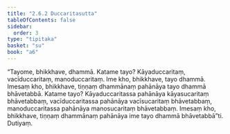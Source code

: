 ```yaml
---
title: "2.6.2 Duccaritasutta"
tableOfContents: false
sidebar:
  order: 3
type: "tipitaka"
basket: "su"
book: "a6"
---
```



<DynamicBreadcrumb />

<Division number="108" book="a6" bookNo="16" page="388">

<Paragraph number="744" book="a6">
“Tayome, bhikkhave, dhammā. Katame tayo? Kāyaduccaritaṃ, vacīduccaritaṃ, manoduccaritaṃ. Ime kho, bhikkhave, tayo dhammā. Imesaṃ kho, bhikkhave, tiṇṇaṃ dhammānaṃ pahānāya tayo dhammā bhāvetabbā. Katame tayo? Kāyaduccaritassa pahānāya kāyasucaritaṃ bhāvetabbaṃ, vacīduccaritassa pahānāya vacīsucaritaṃ bhāvetabbaṃ, manoduccaritassa pahānāya manosucaritaṃ bhāvetabbaṃ. Imesaṃ kho, bhikkhave, tiṇṇaṃ dhammānaṃ pahānāya ime tayo dhammā bhāvetabbā”ti.

</Paragraph>
</Division>

<Paragraph number="745" type="center" book="a6">
Dutiyaṃ.
</Paragraph>